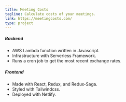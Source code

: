 ```yaml
---
title: Meeting Costs
tagline: Calculate costs of your meetings.
link: https://meetingcosts.com/
type: project
---
```


##### Backend

- AWS Lambda function written in Javascript.
- Infrastructure with Serverless Framework.
- Runs a cron job to get the most recent exchange rates.

##### Frontend

- Made with React, Redux, and Redux-Saga.
- Styled with Tailwindcss.
- Deployed with Netlify.
